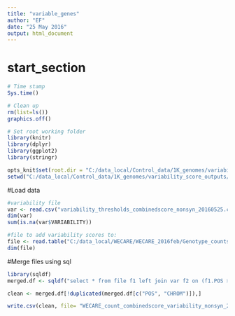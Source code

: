 ```yaml
---
title: "variable_genes"
author: "EF"
date: "25 May 2016"
output: html_document
---
```

# start_section
  
```r

# Time stamp
Sys.time()

# Clean up
rm(list=ls())
graphics.off()

# Set root working folder
library(knitr)
library(dplyr)
library(ggplot2)
library(stringr)

opts_knit$set(root.dir = "C:/data_local/Control_data/1K_genomes/variability_score_outputs/")
setwd("C:/data_local/Control_data/1K_genomes/variability_score_outputs/")

```

#Load data
```r
#variability file
var <- read.csv("variability_thresholds_combinedscore_nonsyn_20160525.csv", header=TRUE)
dim(var)
sum(is.na(var$VARIABILITY))

#file to add variability scores to:
file <- read.table("C:/data_local/WECARE/WECARE_2016feb/Genotype_counts/wECARE_GTcounts_21_03_16.csv", sep = ",", header = TRUE)
dim(file)
```

#Merge files using sql
```r
library(sqldf)
merged.df <- sqldf("select * from file f1 left join var f2 on (f1.POS >= f2.START and f1.POS <= f2.STOP and f1.CHROM==f2.CHROM) ")

clean <- merged.df[!duplicated(merged.df[c("POS", "CHROM")]),]

write.csv(clean, file= "WECARE_count_combinedscore_variability_nonsyn_20160525.csv")
```
